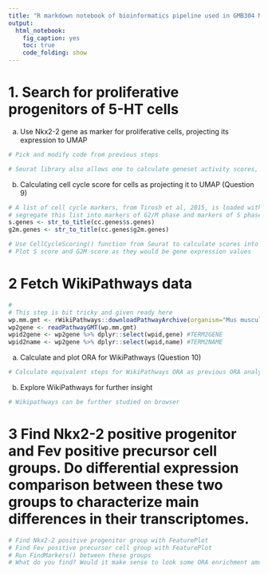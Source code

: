 ```yaml
---
title: "R markdown notebook of bioinformatics pipeline used in GMB304 Methods in functional genetics and development course - Workflow 2 tips"
output:
  html_notebook:
    fig_caption: yes
    toc: true
    code_folding: show
---
```




# 1.	Search for proliferative progenitors of 5-HT cells
a)	Use Nkx2-2 gene as marker for proliferative cells, projecting its expression to UMAP
```r
# Pick and modify code from previous steps
```

```r
# Seurat library also allows one to calculate geneset activity scores, or module scores as they call it. Basically it is a calculation that approximates how active certain set of genes is in each cells. And this number then can be projected into UMAP again. Below we calculate cell cycle related scores, please note that genes which are linked to cell-cycle stage and progression are defined within Seurat as ready sets. Following plots show scores over UMAP for various stages of cell cycle as well as best guess of the Seurat functions that in which stage each cell has been at the time of fixation
```

b) Calculating cell cycle score for cells as projecting it to UMAP (Question 9)
```r
# A list of cell cycle markers, from Tirosh et al, 2015, is loaded with Seurat into cc.genes object.  We can
# segregate this list into markers of G2/M phase and markers of S phase
s.genes <- str_to_title(cc.genes$s.genes)
g2m.genes <- str_to_title(cc.genes$g2m.genes)

# Use CellCycleScoring() function from Seurat to calculate scores into you dataobject
# Plot S score and G2M score as they would be gene expression values
```
# 2 Fetch WikiPathways data
```r
#
# This step is bit tricky and given ready here
wp.mm.gmt <- rWikiPathways::downloadPathwayArchive(organism="Mus musculus", format = "gmt")
wp2gene <- readPathwayGMT(wp.mm.gmt)
wpid2gene <- wp2gene %>% dplyr::select(wpid,gene) #TERM2GENE
wpid2name <- wp2gene %>% dplyr::select(wpid,name) #TERM2NAME
```

a) Calculate and plot ORA for WikiPathways (Question 10)
```r
# Calculate equivalent steps for WikiPathways ORA as previous ORA analyses
```

b) Explore WikiPathways for further insight
```r
# Wikipathways can be further studied on browser
```

# 3	Find Nkx2-2 positive progenitor and Fev positive precursor cell groups. Do differential expression comparison between these two groups to characterize main differences in their transcriptomes.
```r
# Find Nkx2-2 positive progenitor group with FeaturePlot
# Find Fev positive precursor cell group with FeaturePlot
# Run FindMarkers() between these groups
# What do you find? Would it make sense to look some ORA enrichment among genes specific for either one?

```

